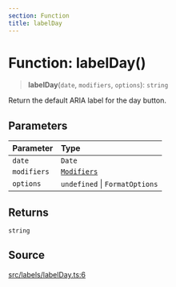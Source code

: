 ```yaml
---
section: Function
title: labelDay
---
```


# Function: labelDay()

> **labelDay**(`date`, `modifiers`, `options`): `string`

Return the default ARIA label for the day button.

## Parameters

| Parameter | Type |
| :------ | :------ |
| `date` | `Date` |
| `modifiers` | [`Modifiers`](/docs/api/next/type-aliases/Modifiers.mdx) |
| `options` | `undefined` \| `FormatOptions` |

## Returns

`string`

## Source

[src/labels/labelDay.ts:6](https://github.com/gpbl/react-day-picker/blob/854070dd0/src/labels/labelDay.ts#L6)
